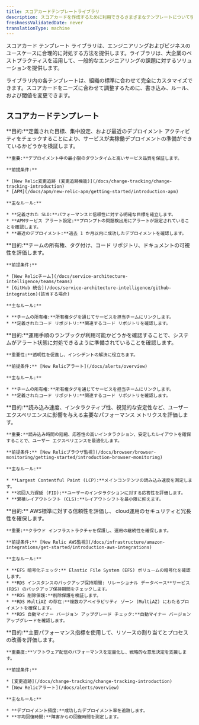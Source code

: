 ```yaml
---
title: スコアカードテンプレートライブラリ
description: スコアカードを作成するために利用できるさまざまなテンプレートについて学びます
freshnessValidatedDate: never
translationType: machine
---
```


スコアカード テンプレート ライブラリは、エンジニアリングおよびビジネスのユースケースに合理的に対処する方法を提供します。ライブラリは、大企業のベストプラクティスを活用して、一般的なエンジニアリングの課題に対するソリューションを提供します。

ライブラリ内の各テンプレートは、組織の標準に合わせて完全にカスタマイズできます。スコアカードをニーズに合わせて調整するために、書き込み、ルール、および閾値を変更できます。

## スコアカードテンプレート

<CollapserGroup>
  <Collapser id="product-readiness" title="生産準備">
    **目的:**定義された目標、集中設定、および最近のデプロイメント アクティビティをチェックすることにより、サービスが実稼働デプロイメントの準備ができているかどうかを検証します。

    **重要:**デプロイメント中の最小限のダウンタイムと高いサービス品質を保証します。

    **前提条件:**

    * [New Relic変更追跡 (変更追跡機能)](/docs/change-tracking/change-tracking-introduction)
    * [APM](/docs/apm/new-relic-apm/getting-started/introduction-apm)

    **主なルール:**

    * **定義された SLO:**パフォーマンスと信頼性に対する明確な目標を確立します。
    * **APMサービス アラート設定:**プロンプトの問題検出用にアラートが設定されていることを確認します。
    * **最近のデプロイメント:**過去 1 か月以内に成功したデプロイメントを確認します。
  </Collapser>

  <Collapser id="ownership-documentation" title="所有権と文書">
    **目的:**チームの所有権、タグ付け、コード リポジトリ、ドキュメントの可視性を評価します。

    **前提条件:**

    * [New Relicチーム](/docs/service-architecture-intelligence/teams/teams)
    * [GitHub 統合](/docs/service-architecture-intelligence/github-integration)(該当する場合)

    **主なルール:**

    * **チームの所有権:**所有権タグを通じてサービスを担当チームにリンクします。
    * **定義されたコード リポジトリ:**関連するコード リポジトリを確認します。
  </Collapser>

  <Collapser id="operational-readiness" title="運用準備">
    **目的:**運用手順のランブックが利用可能かどうかを確認することで、システムがアラート状態に対処できるように準備されていることを確認します。

    **重要性:**透明性を促進し、インシデントの解決に役立ちます。

    **前提条件:** [New Relicアラート](/docs/alerts/overview)

    **主なルール:**

    * **チームの所有権:**所有権タグを通じてサービスを担当チームにリンクします。
    * **定義されたコード リポジトリ:**関連するコード リポジトリを確認します。
  </Collapser>

  <Collapser id="web-vitals" title="ウェブバイタル">
    **目的:**読み込み速度、インタラクティブ性、視覚的な安定性など、ユーザー エクスペリエンスに影響を与える主要なパフォーマンス メトリクスを評価します。

    **重要:**読み込み時間の短縮、応答性の高いインタラクション、安定したレイアウトを確保することで、ユーザー エクスペリエンスを最適化します。

    **前提条件:** [New Relicブラウザ監視](/docs/browser/browser-monitoring/getting-started/introduction-browser-monitoring)

    **主なルール:**

    * **Largest Contentful Paint (LCP):**メインコンテンツの読み込み速度を測定します。
    * **初回入力遅延 (FID):**ユーザーのインタラクションに対する応答性を評価します。
    * **累積レイアウトシフト (CLS):**レイアウトシフトを最小限に抑えます。
  </Collapser>

  <Collapser id="aws-reliability" title="AWSの信頼性">
    **目的:** AWS標準に対する信頼性を評価し、 cloud運用のセキュリティと冗長性を確保します。

    **重要:**クラウド インフラストラクチャを保護し、運用の継続性を確保します。

    **前提条件:** [New Relic AWS監視](/docs/infrastructure/amazon-integrations/get-started/introduction-aws-integrations)

    **主なルール:**

    * **EFS 暗号化チェック:** Elastic File System (EFS) ボリュームの暗号化を確認します。
    * **RDS インスタンスのバックアップ保持期間: リレーショナル データベース**サービス (RDS) のバックアップ保持期間をチェックします。
    * **RDS 削除保護:**削除保護を検証します。
    * **RDS MultiAZ の存在:**複数のアベイラビリティ ゾーン (MultiAZ) にわたるプロイメントを確保します。
    * **RDS 自動マイナー バージョン アップグレード チェック:**自動マイナー バージョン アップグレードを確認します。
  </Collapser>

  <Collapser id="dora-metrics" title="DevOps 研究および評価 (DORA) メトリクス">
    **目的:**主要パフォーマンス指標を使用して、リソースの割り当てとプロセスの改善を評価します。

    **重要度:**ソフトウェア配信のパフォーマンスを定量化し、戦略的な意思決定を支援します。

    **前提条件:**

    * [変更追跡](/docs/change-tracking/change-tracking-introduction)
    * [New Relicアラート](/docs/alerts/overview)

    **主なルール:**

    * **デプロイメント頻度:**成功したデプロイメント率を追跡します。
    * **平均回復時間:**障害からの回復時間を測定します。
  </Collapser>
</CollapserGroup>